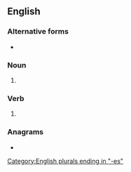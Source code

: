==English==

===Alternative forms===
* {{l|en|mangos}}

===Noun===
{{head|en|noun form}}

# {{plural of|en|mango}}

===Verb===
{{head|en|verb form}}

# {{en-third-person singular of|mango}}

===Anagrams===
* {{anagrams|en|a=aegmnos|gemsona|nagsome}}

[[Category:English plurals ending in "-es"]]